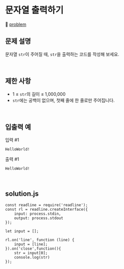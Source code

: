 # 문자열 출력하기

🔗 [problem](https://school.programmers.co.kr/learn/courses/30/lessons/181952)

## 문제 설명

문자열 `str`이 주어질 때, `str`을 출력하는 코드를 작성해 보세요.

<br />

## 제한 사항

- 1 ≤ `str`의 길이 ≤ 1,000,000
- `str`에는 공백이 없으며, 첫째 줄에 한 줄로만 주어집니다.

<br />

## 입출력 예

입력 #1

```
HelloWorld!
```

출력 #1

```
HelloWorld!
```

<br />

## solution.js

```JS
const readline = require('readline');
const rl = readline.createInterface({
    input: process.stdin,
    output: process.stdout
});

let input = [];

rl.on('line', function (line) {
    input = [line];
}).on('close',function(){
    str = input[0];
    console.log(str)
});
```

<br />
